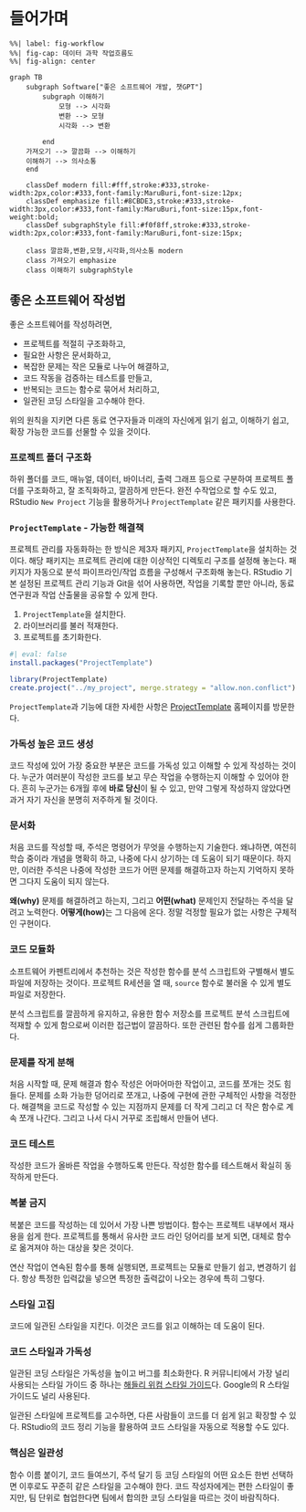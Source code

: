 
# 들어가며 {#intro}


```mermaid
%%| label: fig-workflow
%%| fig-cap: 데이터 과학 작업흐름도
%%| fig-align: center

graph TB
    subgraph Software["좋은 소프트웨어 개발, 챗GPT"]
        subgraph 이해하기
            모형 --> 시각화
            변환 --> 모형
            시각화 --> 변환
            
        end
    가져오기 --> 깔끔화 --> 이해하기
    이해하기 --> 의사소통
    end
    
    classDef modern fill:#fff,stroke:#333,stroke-width:2px,color:#333,font-family:MaruBuri,font-size:12px;
    classDef emphasize fill:#8CBDE3,stroke:#333,stroke-width:3px,color:#333,font-family:MaruBuri,font-size:15px,font-weight:bold;
    classDef subgraphStyle fill:#f0f8ff,stroke:#333,stroke-width:2px,color:#333,font-family:MaruBuri,font-size:15px;
    
    class 깔끔화,변환,모형,시각화,의사소통 modern
    class 가져오기 emphasize
    class 이해하기 subgraphStyle
```


## 좋은 소프트웨어 작성법

좋은 소프트웨어를 작성하려면,

* 프로젝트를 적절히 구조화하고,
* 필요한 사항은 문서화하고,
* 복잡한 문제는 작은 모듈로 나누어 해결하고,
* 코드 작동을 검증하는 테스트를 만들고,
* 반복되는 코드는 함수로 묶어서 처리하고,
* 일관된 코딩 스타일을 고수해야 한다.

위의 원칙을 지키면 다른 동료 연구자들과 미래의 자신에게
읽기 쉽고, 이해하기 쉽고, 확장 가능한 코드를 선물할 수 있을 것이다.

### 프로젝트 폴더 구조화

하위 폴더를 코드, 매뉴얼, 데이터, 바이너리, 출력 그래프 등으로 구분하여 프로젝트 폴더를 구조화하고, 잘 조직화하고, 깔끔하게 만든다.
완전 수작업으로 할 수도 있고, RStudio `New Project` 기능을 활용하거나 `ProjectTemplate` 같은 패키지를 사용한다.

::: callout-note
### `ProjectTemplate` - 가능한 해결책

프로젝트 관리를 자동화하는 한 방식은 제3자 패키지, `ProjectTemplate`을 설치하는 것이다.
해당 패키지는 프로젝트 관리에 대한 이상적인 디렉토리 구조를 설정해 놓는다.
패키지가 자동으로 분석 파이프라인/작업 흐름을 구성해서 구조화해 놓는다.
RStudio 기본 설정된 프로젝트 관리 기능과 Git을 섞어 사용하면, 작업을 기록할 뿐만 아니라,
동료 연구원과 작업 산출물을 공유할 수 있게 한다.


1. `ProjectTemplate`을 설치한다.
2. 라이브러리를 불러 적재한다.
3. 프로젝트를 초기화한다.

```r
#| eval: false
install.packages("ProjectTemplate")

library(ProjectTemplate)
create.project("../my_project", merge.strategy = "allow.non.conflict")
```

`ProjectTemplate`과 기능에 대한 자세한 사항은
[ProjectTemplate](http://projecttemplate.net/index.html) 홈페이지를 방문한다.

:::


### 가독성 높은 코드 생성

코드 작성에 있어 가장 중요한 부분은 코드를 가독성 있고 이해할 수 있게 작성하는 것이다.
누군가 여러분이 작성한 코드를 보고 무슨 작업을 수행하는지 이해할 수 있어야 한다.
흔히 누군가는 6개월 후에 **바로 당신**이 될 수 있고, 만약 그렇게 작성하지 않았다면
과거 자기 자신을 분명히 저주하게 될 것이다.

### 문서화 

처음 코드를 작성할 때, 주석은 명령어가 무엇을 수행하는지 기술한다.
왜냐하면, 여전히 학습 중이라 개념을 명확히 하고, 나중에 다시 상기하는 데 도움이 되기 때문이다.
하지만, 이러한 주석은 나중에 작성한 코드가 어떤 문제를 해결하고자 하는지
기억하지 못하면 그다지 도움이 되지 않는다.

**왜(why)** 문제를 해결하려고 하는지, 그리고 **어떤(what)** 문제인지 전달하는
주석을 달려고 노력한다.
**어떻게(how)**는 그 다음에 온다. 
정말 걱정할 필요가 없는 사항은 구체적인 구현이다.

### 코드 모듈화

소프트웨어 카펜트리에서 추천하는 것은 작성한 함수를 분석 스크립트와
구별해서 별도 파일에 저장하는 것이다. 프로젝트 R세션을 열 때,
`source` 함수로 불러올 수 있게 별도 파일로 저장한다.

분석 스크립트를 깔끔하게 유지하고, 유용한 함수 저장소를
프로젝트 분석 스크립트에 적재할 수 있게 함으로써 이러한 접근법이 깔끔하다.
또한 관련된 함수를 쉽게 그룹화한다.

### 문제를 작게 분해

처음 시작할 때, 문제 해결과 함수 작성은 어마어마한 작업이고,
코드를 쪼개는 것도 힘들다.
문제를 소화 가능한 덩어리로 쪼개고,
나중에 구현에 관한 구체적인 사항을 걱정한다.
해결책을 코드로 작성할 수 있는 지점까지
문제를 더 작게 그리고 더 작은 함수로 계속 쪼개 나간다.
그리고 나서 다시 거꾸로 조립해서 만들어 낸다.

### 코드 테스트

작성한 코드가 올바른 작업을 수행하도록 만든다.
작성한 함수를 테스트해서 확실히 동작하게 만든다.

### 복붙 금지

복붙은 코드를 작성하는 데 있어서 가장 나쁜 방법이다.
함수는 프로젝트 내부에서 재사용을 쉽게 한다.
프로젝트를 통해서 유사한 코드 라인 덩어리를 보게 되면,
대체로 함수로 옮겨져야 하는 대상을 찾은 것이다.

연산 작업이 연속된 함수를 통해 실행되면,
프로젝트는 모듈로 만들기 쉽고, 변경하기 쉽다.
항상 특정한 입력값을 넣으면 특정한 출력값이 나오는 경우에 특히 그렇다.

### 스타일 고집

코드에 일관된 스타일을 지킨다.
이것은 코드를 읽고 이해하는 데 도움이 된다.

### 코드 스타일과 가독성

일관된 코딩 스타일은 가독성을 높이고 버그를 최소화한다.
R 커뮤니티에서 가장 널리 사용되는 스타일 가이드 중 하나는 
[해들리 위컴 스타일 가이드](http://adv-r.had.co.nz/Style.html)다.
Google의 R 스타일 가이드도 널리 사용된다.

일관된 스타일에 프로젝트를 고수하면, 다른 사람들이 코드를 더 쉽게 읽고 확장할 수 있다.
RStudio의 코드 정리 기능을 활용하여 코드 스타일을 자동으로 적용할 수도 있다.

### 핵심은 일관성

함수 이름 붙이기, 코드 들여쓰기, 주석 달기 등 코딩 스타일의 어떤 요소든
한번 선택하면 이후로도 꾸준히 같은 스타일을 고수해야 한다.
코드 작성자에게는 편한 스타일이 좋지만, 팀 단위로 협업한다면
팀에서 합의한 코딩 스타일을 따르는 것이 바람직하다.



